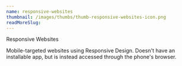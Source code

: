 ```yaml
---
name: responsive-websites
thumbnail: /images/thumbs/thumb-responsive-websites-icon.png
readMoreSlug:
---
```


Responsive Websites

Mobile-targeted websites using Responsive Design. Doesn't have an installable app, but is instead accessed through the phone's browser.